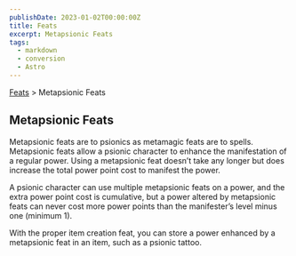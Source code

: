 ```yaml
---
publishDate: 2023-01-02T00:00:00Z
title: Feats
excerpt: Metapsionic Feats
tags:
  - markdown
  - conversion
  - Astro
---
```


[Feats](arcana-d20-srd-feats-index) > Metapsionic Feats

## Metapsionic Feats

Metapsionic feats are to psionics as metamagic feats are to spells.
Metapsionic feats allow a psionic character to enhance the manifestation of a
regular power. Using a metapsionic feat doesn’t take any longer but does
increase the total power point cost to manifest the power.

A psionic character can use multiple metapsionic feats on a power, and the
extra power point cost is cumulative, but a power altered by metapsionic feats
can never cost more power points than the manifester’s level minus one
(minimum 1).

With the proper item creation feat, you can store a power enhanced by a
metapsionic feat in an item, such as a psionic tattoo.

